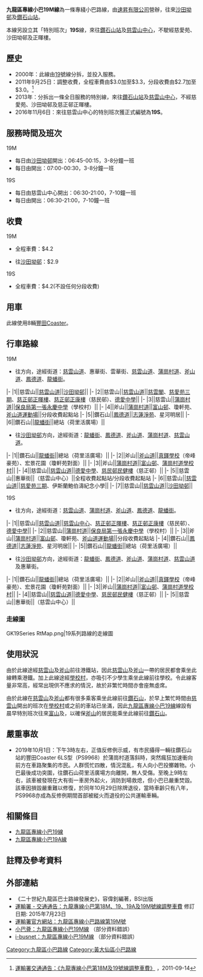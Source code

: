 {{公共汽車路線基礎資訊
|路線名稱=九龍區專線小巴19M線
|代表圖像=KowloonMinibus19M EF0902.jpg
|圖像尺寸=
|經營者=速昇
|路線用車=[[豐田Coaster|豐田Coaster]] LPG
|起點站= [[沙田坳邨|沙田坳邨]]
|途經地點=[[宏景花園|宏景花園]]、[[富山邨|富山邨]]、[[蒲崗村道學校村|蒲崗村道學校村]]
|終點站=[[鑽石山站公共運輸交匯處|鑽石山站]]
|路線性質=
|全程行駛里程=
|全程行車時間=
|單程行車時間=
|服務時間=
|起點站服務時間=營辦商：06:45-00:15
|終點站服務時間=營辦商：06:30-00:30<br/>運輸署：07:00-00:30
|班次頻率=營辦商：4-6分鐘<br/>運輸署：5-8分鐘
|全程收費=$4.2
|分段收費站點=
|去程分段收費站點=
|回程分段收費站點={{bt|慈雲山|中}}往[[沙田坳邨|沙田坳邨]]：$2.9
|服務時間以外替代路線=
|主要競爭交通=[[九龍區專線小巴33A線|九龍區專線小巴33A線]]
|備註=
|走線圖=
|走線圖說明=
}}
{{公共汽車路線基礎資訊
|路線名稱=九龍區專線小巴19S線
|代表圖像=VW6325 Kowloon 19S 21-04-2020.jpg
|圖像尺寸=
|經營者=速昇
|路線用車=[[豐田Coaster|豐田Coaster]] LPG
|起點站= [[慈雲山中心|慈雲山中心]]
|途經地點=[[宏景花園|宏景花園]]、[[富山邨|富山邨]]、[[蒲崗村道學校村|蒲崗村道學校村]]
|終點站=[[鑽石山站公共運輸交匯處|鑽石山站]]
|路線性質=
|全程行駛里程=
|全程行車時間=
|單程行車時間=
|服務時間=
|起點站服務時間=06:30-21:00
|終點站服務時間=營辦商：06:30-21:00
|班次頻率=營辦商：營辦商：7-10分鐘
|全程收費=$4.2
|分段收費站點=
|去程分段收費站點=
|回程分段收費站點=
|服務時間以外替代路線=
|主要競爭交通=[[九龍區專線小巴19M線|九龍區專線小巴19M線]]
|備註=
|走線圖=
|走線圖說明=
}}
'''九龍區專線小巴19M線'''為一條專綫小巴路線，由[[速昇有限公司|速昇有限公司]]營辦，往來[[沙田坳邨|沙田坳邨]]及[[鑽石山站|鑽石山站]]。

本線另設立其「特別班次」'''19S'''線，來往[[鑽石山站|鑽石山站]]及[[慈雲山中心|慈雲山中心]]，不駛經慈愛苑、沙田坳邨及正暉樓。

==歷史==
* 2000年：此線由[[九龍區專線小巴19線|19]]號線分拆，並投入服務。
* 2011年9月25日：調整收費，全程車費由$3.0加至$3.3，分段收費由$2.7加至$3.0。<ref>[http://www.td.gov.hk/tc/traffic_notices/index_id_27345.html 運輸署交通通告：《九龍專線小巴第18M及19號線調整車費》] {{Wayback|url=http://www.td.gov.hk/tc/traffic_notices/index_id_27345.html |date=20200405070832 }}，2011-09-14</ref>
*2013年：分拆出一條全日服務的特別線，來往[[鑽石山站|鑽石山站]]及[[慈雲山中心|慈雲山中心]]，不經慈愛苑、沙田坳邨及慈正邨正暉樓。
*2016年11月6日：來往慈雲山中心的特別班次獲正式編號為'''19S'''。
==服務時間及班次==
;19M
*每日由[[沙田坳邨|沙田坳邨]]開出：06:45-00:15，3-8分鐘一班
*每日由{{pti|鑽石山站}}開出：07:00-00:30，3-8分鐘一班
;19S
*每日由慈雲山中心開出：06:30-21:00，7-10鐘一班
*每日由{{pti|鑽石山站}}開出：06:30-21:00，7-10鐘一班
==收費==
;19M
*全程車費：$4.2
*{{bt|慈雲山|中}}往[[沙田坳邨|沙田坳邨]]：$2.9
;19S
*全程車費：$4.2(不設任何分段收費)
{{Fare-remarks|6}}

==用車==
此線使用8輛[[豐田Coaster|豐田Coaster]]。

==行車路線==
;19M
*往{{pti|鑽石山站}}方向，途經街道：[[慈雲山道|慈雲山道]]、惠華街、雲華街、[[慈雲山道|慈雲山道]]、[[蒲崗村道|蒲崗村道]]、[[斧山道|斧山道]]、[[鳳德道|鳳德道]]、[[龍蟠街|龍蟠街]]。
{{RoutemapH
| type = 6
| title-bgcolor = #CCFFCC
| title-namecolor = black
| routedata = 九龍專綫小巴19M線（[[沙田坳邨|沙田坳邨]]→{{pti|鑽石山站}}）
| list-bgcolor = green
| list-namecolor = white
}}
|-
|1||慈雲山||[[慈雲山道|慈雲山道]]||[[沙田坳邨|沙田坳邨]]||
|-
|2||慈雲山||[[慈雲山道|慈雲山道]]||[[香港慈雲閣|慈雲閣]]、[[慈雲山_(慈愛苑三期)_總站|慈愛苑三期]]、[[正暉樓|慈正邨正暉樓]]、[[正康樓|慈正邨正康樓]]（慈民邨）、[[德愛中學|德愛中學]]||
|-
|3||慈雲山||[[蒲崗村道|蒲崗村道]]||[[保良局第一張永慶中學|保良局第一張永慶中學]]（學校村）||
|-
|4||斧山||[[蒲崗村道|蒲崗村道]]||[[富山邨|富山邨]]、瓊軒苑、[[斧山道運動場|斧山道運動場]]||分段收費起點站
|-
|5||鑽石山||[[鳳德道|鳳德道]]||[[志蓮淨苑|志蓮淨苑]]、星河明居||
|-
|6||鑽石山||[[龍蟠街|龍蟠街]]||{{pti|鑽石山站}}總站（荷里活廣場）||
{{RoutemapF}}
*往[[沙田坳邨|沙田坳邨]]方向，途經街道：[[龍蟠街|龍蟠街]]、[[鳳德道|鳳德道]]、[[斧山道|斧山道]]、[[蒲崗村道|蒲崗村道]]、[[慈雲山道|慈雲山道]]。
{{RoutemapH
| type = 6
| title-bgcolor = #CCFFCC
| title-namecolor = black
| routedata = 九龍專綫小巴19M線（{{pti|鑽石山站}}→[[沙田坳邨|沙田坳邨]]）
| list-bgcolor = green
| list-namecolor = white
}}
|-
|1||鑽石山||[[龍蟠街|龍蟠街]]||{{pti|鑽石山站}}總站（荷里活廣場）||
|-
|2||斧山||[[斧山道|斧山道]]||[[真鐸學校|真鐸學校]]（帝峰豪苑）、宏景花園（瓊軒苑對面）||
|-
|3||斧山||[[蒲崗村道|蒲崗村道]]||[[宏景花園|富山邨]]、[[蒲崗村道學校村|蒲崗村道學校村]]||
|-
|4||慈雲山||[[慈雲山道|慈雲山道]]||[[德愛中學|德愛中學]]、[[慈民邨|慈民邨民健樓]]（慈正邨）||
|-
|5||慈雲山||惠華街||{{bt|慈雲山|中}}（慈雲山中心）||全程收費起點站/分段收費起點站
|-
|6||慈雲山||[[慈雲山道|慈雲山道]]||[[愛富閣|慈愛苑三期]]、伊斯蘭鮑伯濤紀念小學||
|-
|7||慈雲山||[[慈雲山道|慈雲山道]]||[[沙田坳邨|沙田坳邨]]||
{{RoutemapF}}
;19S
*往{{pti|鑽石山站}}方向，途經街道：[[慈雲山道|慈雲山道]]、[[蒲崗村道|蒲崗村道]]、[[斧山道|斧山道]]、[[鳳德道|鳳德道]]、[[龍蟠街|龍蟠街]]。
{{RoutemapH
| type = 6
| title-bgcolor = #CCFFCC
| title-namecolor = black
| routedata = 九龍專綫小巴19S線（[[慈雲山中心|慈雲山中心]]→{{pti|鑽石山站}}）
| list-bgcolor = green
| list-namecolor = white
}}
|-
|1||慈雲山||[[慈雲山道|慈雲山道]]||[[慈雲山中心|慈雲山中心]]、[[正暉樓|慈正邨正暉樓]]、[[正康樓|慈正邨正康樓]]（慈民邨）、[[德愛中學|德愛中學]]||
|-
|2||慈雲山||[[蒲崗村道|蒲崗村道]]||[[保良局第一張永慶中學|保良局第一張永慶中學]]（學校村）||
|-
|3||斧山||[[蒲崗村道|蒲崗村道]]||[[富山邨|富山邨]]、瓊軒苑、[[斧山道運動場|斧山道運動場]]||分段收費起點站
|-
|4||鑽石山||[[鳳德道|鳳德道]]||[[志蓮淨苑|志蓮淨苑]]、星河明居||
|-
|5||鑽石山||[[龍蟠街|龍蟠街]]||{{pti|鑽石山站}}總站（荷里活廣場）||
{{RoutemapF}}
*往[[沙田坳邨|沙田坳邨]]方向，途經街道：[[龍蟠街|龍蟠街]]、[[鳳德道|鳳德道]]、[[斧山道|斧山道]]、[[蒲崗村道|蒲崗村道]]、[[慈雲山道|慈雲山道]]及惠華街。
{{RoutemapH
| type = 6
| title-bgcolor = #CCFFCC
| title-namecolor = black
| routedata = 九龍專綫小巴19S線（{{pti|鑽石山站}}→[[慈雲山中心|慈雲山中心]]）
| list-bgcolor = green
| list-namecolor = white
}}
|-
|1||鑽石山||[[龍蟠街|龍蟠街]]||{{pti|鑽石山站}}總站（荷里活廣場）||
|-
|2||斧山||[[斧山道|斧山道]]||[[真鐸學校|真鐸學校]]（帝峰豪苑）、宏景花園（瓊軒苑對面）||
|-
|3||斧山||[[蒲崗村道|蒲崗村道]]||[[宏景花園|富山邨]]、[[蒲崗村道學校村|蒲崗村道學校村]]||
|-
|4||慈雲山||[[慈雲山道|慈雲山道]]||[[德愛中學|德愛中學]]、[[慈民邨|慈民邨民健樓]]（慈正邨）||
|-
|5||慈雲山||惠華街||{{bt|慈雲山|中}}（慈雲山中心）||
{{RoutemapF}}
===走線圖===
<gallery>
GK19Series RtMap.png|19系列路線的走線圖
</gallery>

==使用狀況==
由於此線途經[[慈雲山|慈雲山]]及[[斧山|斧山]]前往港鐵站，因此[[慈雲山|慈雲山]]及[[斧山|斧山]]一帶的居民都會乘坐此線轉乘港鐵。加上此線途經[[蒲崗村道學校村|學校村]]，亦吸引不少學生乘坐此線前往學校。令此線客量非常高，經常出現供不應求的情況，故於非繁忙時間亦會座無虛席。

由於此線在[[慈雲山|慈雲山]]及[[斧山|斧山]]都有很多乘客乘坐此線前往[[鑽石山|鑽石山]]，於早上繁忙時間由[[慈雲山|慈雲山]]開出的班次在[[蒲崗村道學校村|學校村]]或之前的車站已坐滿，因此[[九龍區專線小巴19線|九龍區專線小巴19線]]線設有晨早特別班次往來[[富山總站|富山]]及{{pti|鑽石山站}}，以確保[[斧山|斧山]]的居民能乘坐此線前往[[鑽石山|鑽石山]]。

==嚴重事故==
* 2019年10月1日：下午3時左右，正值反修例示威，有市民攝得一輛往鑽石山站的豐田Coaster 6LS型（PS9968）於蒲崗村道落斜時，突然瘋狂加速衝向前方在車路聚集的市民。人群慌忙四散，情況混亂，有人向小巴投擲雜物。小巴最後成功突圍，往鑽石山荷里活廣場方向離開，無人受傷。至晚上9時左右，該車被發現在大有街一車房外起火，消防到場救熄，但小巴已嚴重焚毀。該車因損毀嚴重難以修復，於同年10月29日除牌退役，當時車齡只有八年，PS9968亦成為反修例期間首部被縱火而退役的公共運輸車輛。

==相關條目==
*[[九龍區專線小巴19線|九龍區專線小巴19線]]
*[[九龍區專線小巴19A線|九龍區專線小巴19A線]]

==註釋及參考資料==
{{references}}

==外部連結==
*《二十世紀九龍區巴士路線發展史》，容偉釗編著，BSI出版
*[http://www.td.gov.hk/tc/traffic_notices/index_id_42706.html 運輸署 - 交通通告：九龍專線小巴第18M、19、19A及19M號線調整車費] {{Wayback|url=http://www.td.gov.hk/tc/traffic_notices/index_id_42706.html |date=20200405070857 }}修訂日期: 2015年7月23日
* [http://hketransport.td.gov.hk/ris_page/get_gmb_detail.php?route_id=2415&lang=TC 運輸署官方網站：九龍區專線小巴路線第19M號] {{Wayback|url=http://hketransport.td.gov.hk/ris_page/get_gmb_detail.php?route_id=2415&lang=TC |date=20180903090543 }}
* [http://www.16seats.net/chi/gmb/gk_19m.html 小巴薈：九龍區專線小巴19M線] {{Wayback|url=http://www.16seats.net/chi/gmb/gk_19m.html |date=20200716032501 }}（部分資料錯誤）
* [http://www.i-busnet.com/minibus/kln/r19m.php i-busnet：九龍區專線小巴19M線] {{Wayback|url=http://www.i-busnet.com/minibus/kln/r19m.php |date=20200405070914 }}（部分資料錯誤）

{{DEFAULTSORT:019M}}
{{黃大仙區小巴路線列表}}
[[Category:九龍區小巴路線|Category:九龍區小巴路線]]
[[Category:黃大仙區小巴路線|Category:黃大仙區小巴路線]]
